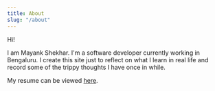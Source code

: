 ---
title: About
slug: "/about"
---

Hi!

I am Mayank Shekhar. I'm a software developer currently working in Bengaluru. I create this site just to reflect on what I learn in real life and record some of the trippy thoughts I have once in while.

My resume can be viewed [here](https://shekharmayank.github.io/resume/).